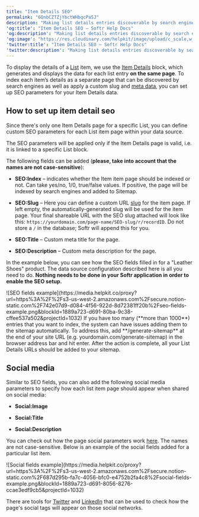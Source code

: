```yaml
---
title: "Item Details SEO"
permalink: "6QnbCZTZjYbctWHbqcPaSJ"
description: "Making list details entries discoverable by search engines."
'og:title': "Item Details SEO – Softr Help Docs"
'og:description': "Making list details entries discoverable by search engines."
'og:image': "https://res.cloudinary.com/helpkit/image/upload/c_scale,w_700,q_auto/v1674219840/softrdocs_meta_OG_Image_Url_258f31c013.png"
'twitter:title': "Item Details SEO – Softr Help Docs"
'twitter:description': "Making list details entries discoverable by search engines."
---
```

To display the details of a [List](/building-blocks/vikC2AWEpQGkZd4jGyoVxo/list-block/pQhPYuA28VXr5tLLFBcbCU) item, we use the [Item Details](/building-blocks/vikC2AWEpQGkZd4jGyoVxo/item-details-block-/4bE8XaFbJp45wkAwuWiz8f) block, which generates and displays the data for each list entry **on the same page**. To index each item’s details as a separate page that can be discovered by search engines as well as apply a custom slug and [meta data](https://developers.google.com/search/docs/crawling-indexing/special-tags), you can set up SEO parameters for your Item Details data.

## How to set up item detail seo

Since there's only one Item Details page for a specific List, you can define custom SEO parameters for each List item page within your data source.

<Tip>The SEO parameters will be applied only if the Item Details page is valid, i.e. it is linked to a specific List block.</Tip>

The following fields can be added (**please, take into account that the names are not case-sensitive**):

* **SEO:Index** – indicates whether the Item item page should be indexed or not. Can take yes/no, 1/0, true/false values. If positive, the page will be indexed by search engines and added to Sitemap.

* **SEO:Slug** – Here you can define a custom URL [slug](https://en.wikipedia.org/wiki/Clean_URL#Slug) for the item page. If left empty, the automatically-generated slug will be used for the item page. Your final shareable URL with the SEO slug attached will look like this: `https://yourdomain.com/page-name/SEO-slug/r/recordID`. Do not store a `/` in the database; Softr will append this for you.

* **SEO:Title** – Custom meta title for the page.

* **SEO:Description** – Custom meta description for the page.

In the example below, you can see how the SEO fields filled in for a "Leather Shoes" product.
<Tip>The data source configuration described here is all you need to do. **Nothing needs to be done in your Softr application in order to enable the SEO setup.**</Tip>
<Frame caption="SEO fields example">![SEO fields example](https://media.helpkit.co/proxy?url=https%3A%2F%2Fs3-us-west-2.amazonaws.com%2Fsecure.notion-static.com%2F742e07d9-d084-4f56-922d-8d72381ff20b%2Fseo-fields-example.png&blockId=1889a723-d691-80ba-9c38-cffee537a502&projectId=1032)</Frame>
<Tip>If you have too many (**more than 1000**) entries that you want to index, the system can have issues adding them to the sitemap automatically. To address this, add **/generate-sitemap** at the end of your site URL (e.g. yourdomain.com/generate-sitemap) in the browser address bar and hit enter. After the action is complete, all your List Details URLs should be added to your sitemap.</Tip>

## Social media

Similar to SEO fields, you can also add the following social media parameters to specify how each list item page should appear when shared on social media:

* **Social:Image**

* **Social:Title**

* **Social:Description**

You can check out how the page social parameters work [here](/application-settings/n3K2UEfpC9BpHgakMzUU5Y/page-settings/49UoDpTpTPJe69RafDsALq). The names are not case-sensitive. Below is an example of the social fields added for a particular list item.
<Frame caption="Social fields example">![Social fields example](https://media.helpkit.co/proxy?url=https%3A%2F%2Fs3-us-west-2.amazonaws.com%2Fsecure.notion-static.com%2F687d295b-fa7c-4056-bfc0-e4752b2fa4c8%2Fsocial-fields-example.png&blockId=1889a723-d691-8056-8276-ccae3edf9cb5&projectId=1032)</Frame>

There are tools for [Twitter](https://cards-dev.twitter.com/validator) and [LinkedIn](https://www.linkedin.com/post-inspector/) that can be used to check how the page's social tags will appear on those social networks.